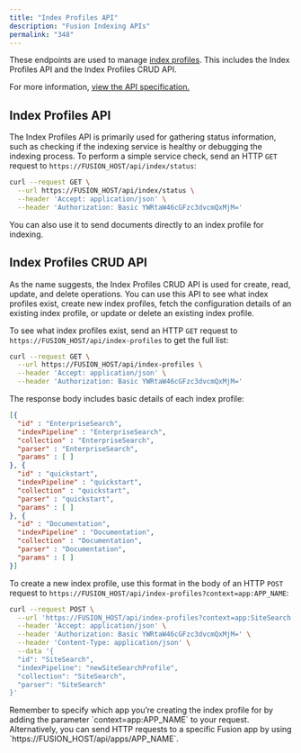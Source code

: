 ```yaml
---
title: "Index Profiles API"
description: "Fusion Indexing APIs"
permalink: "348"
---
```


These endpoints are used to manage [index profiles](/fusion/5.9/160/index-profiles). This includes the Index Profiles API and the Index Profiles CRUD API.

For more information, [view the API specification.](?open-api=true)

## Index Profiles API

The Index Profiles API is primarily used for gathering status information, such as checking if the indexing service is healthy or debugging the indexing process. To perform a simple service check, send an HTTP `GET` request to `https://FUSION_HOST/api/index/status`:

```bash
curl --request GET \
  --url https://FUSION_HOST/api/index/status \
  --header 'Accept: application/json' \
  --header 'Authorization: Basic YWRtaW46cGFzc3dvcmQxMjM='
```

You can also use it to send documents directly to an index profile for indexing.

## Index Profiles CRUD API

As the name suggests, the Index Profiles CRUD API is used for create, read, update, and delete operations. You can use this API to see what index profiles exist, create new index profiles, fetch the configuration details of an existing index profile, or update or delete an existing index profile.

To see what index profiles exist, send an HTTP `GET` request to `https://FUSION_HOST/api/index-profiles` to get the full list:

```bash
curl --request GET \
  --url https://FUSION_HOST/api/index-profiles \
  --header 'Accept: application/json' \
  --header 'Authorization: Basic YWRtaW46cGFzc3dvcmQxMjM='
```

The response body includes basic details of each index profile:

```json
[{
  "id" : "EnterpriseSearch",
  "indexPipeline" : "EnterpriseSearch",
  "collection" : "EnterpriseSearch",
  "parser" : "EnterpriseSearch",
  "params" : [ ]
}, {
  "id" : "quickstart",
  "indexPipeline" : "quickstart",
  "collection" : "quickstart",
  "parser" : "quickstart",
  "params" : [ ]
}, {
  "id" : "Documentation",
  "indexPipeline" : "Documentation",
  "collection" : "Documentation",
  "parser" : "Documentation",
  "params" : [ ]
}]
```

To create a new index profile, use this format in the body of an HTTP `POST` request to `https://FUSION_HOST/api/index-profiles?context=app:APP_NAME`:

```bash
curl --request POST \
  --url 'https://FUSION_HOST/api/index-profiles?context=app:SiteSearch' \
  --header 'Accept: application/json' \
  --header 'Authorization: Basic YWRtaW46cGFzc3dvcmQxMjM=' \
  --header 'Content-Type: application/json' \
  --data '{
  "id": "SiteSearch",
  "indexPipeline": "newSiteSearchProfile",
  "collection": "SiteSearch",
  "parser": "SiteSearch"
}'
```

<Tip>
Remember to specify which app you’re creating the index profile for by adding the parameter `context=app:APP_NAME` to your request. Alternatively, you can send HTTP requests to a specific Fusion app by using `https://FUSION_HOST/api/apps/APP_NAME`.
</Tip>

